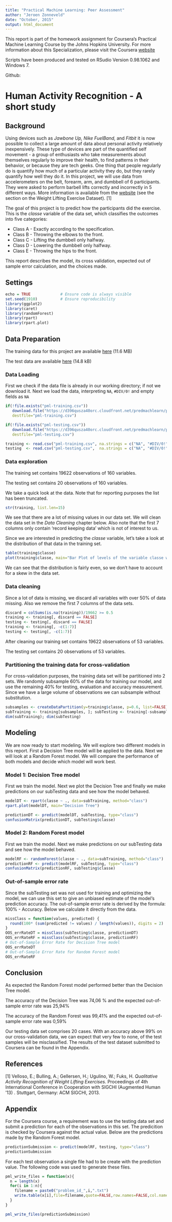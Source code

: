 ```yaml
---
title: "Practical Machine Learning: Peer Assessment"
author: "Jeroen Zonneveld"
date: "October, 2015"
output: html_document
---
```

This report is part of the homework assignment for Coursera's  Practical Machine Learning Course by the Johns Hopkins University. For more information about this Specialization, please visit the Coursera [website](https://www.coursera.org/specialization/jhudatascience/)

Scripts have been produced and tested on RSudio Version 0.98.1062 and Windows 7.

Github: 

# Human Activity Recognition - A short study
## Background
Using devices such as *Jawbone Up, Nike FuelBand,* and *Fitbit* it is now possible to collect a large amount of data about personal activity relatively inexpensively. These type of devices are part of the quantified self movement - a group of enthusiasts who take measurements about themselves regularly to improve their health, to find patterns in their behavior, or because they are tech geeks. One thing that people regularly do is quantify how much of a particular activity they do, but they rarely quantify how well they do it. In this project, we will use data from accelerometers on the belt, forearm, arm, and dumbbell of 6 participants. They were asked to perform barbell lifts correctly and incorrectly in 5 different ways. More information is available from the [website](http://groupware.les.inf.puc-rio.br/har) (see the section on the Weight Lifting Exercise Dataset). [1]

The goal of this project is to predict how the participants did the exercise. This is the *classe* variable of the data set, which classifies the outcomes into five categories:

- Class A - Exactly according to the specification.
- Class B - Throwing the elbows to the front.
- Class C - Lifting the dumbbell only halfway.
- Class D - Lowering the dumbbell only halfway.
- Class E - Throwing the hips to the front.

This report describes the model, its cross validation, expected out of sample error calculation, and the choices made. 

## Settings
```r
echo = TRUE             # Ensure code is always visible
set.seed(1910)          # Ensure reproducibility
library(ggplot2)
library(caret)
library(randomForest)
library(rpart)
library(rpart.plot)
```

## Data Preparation
The training data for this project are available [here](https://d396qusza40orc.cloudfront.net/predmachlearn/pml-training.csv) (11.6 MB)

The test data are available [here](https://d396qusza40orc.cloudfront.net/predmachlearn/pml-testing.csv) (14.8 kB)

### Data Loading
First we check if the data file is already in our working directory; if not we download it. Next we load the data, interpreting `NA`, `#DIV/0!` and empty fields as `NA` 
```r
if(!file.exists("pml-training.csv"))
   download.file("https://d396qusza40orc.cloudfront.net/predmachlearn/pml-training.csv", 
   destfile="pml-training.csv")

if(!file.exists("pml-testing.csv"))
   download.file("https://d396qusza40orc.cloudfront.net/predmachlearn/pml-testing.csv", 
   destfile="pml-testing.csv")

training <- read.csv("pml-training.csv", na.strings = c("NA", "#DIV/0!", ""))
testing  <- read.csv("pml-testing.csv",  na.strings = c("NA", "#DIV/0!", ""))
```

### Data exploration
The training set contains 19622 observations of 160 variables.

The testing set contains 20 observations of 160 variables.

We take a quick look at the data. Note that for reporting purposes the list has been truncated.

```r
str(training, list.len=15)
```
We see that there are a lot of missing values in our data set. We will clean the data set in the *Data Cleaning* chapter below. Also note that the first 7 columns only contain 'record keeping data' which is not of interest to us.

Since we are interested in predicting the *classe* variable, let's take a look at the distribution of that data in the training set.

```r
table(training$classe)
plot(training$classe, main="Bar Plot of levels of the variable classe within the training set", xlab="classe levels", ylab="Frequency")
```

We can see that the distribution is fairly even, so we don't have to account for a skew in the data set.

### Data cleaning
Since a lot of data is missing, we discard all variables with over 50% of data missing. Also we remove the first 7 columns of the data sets.

```r
discard = colSums(is.na(training))/19662 >= 0.5
training <- training[, discard == FALSE]
testing <- testing[, discard == FALSE]
training <- training[, -c(1:7)]
testing <- testing[, -c(1:7)]
```

After cleaning our training set contains 19622 observations of 53 variables. 

The testing set contains 20 observations of 53 variables.

### Partitioning the training data for cross-validation
For cross-validation purposes, the training data set will be partitioned into 2 sets. We randomly subsample 60% of the data for training our model, and use the remaining 40% for testing, evaluation and accuracy measurement. Since we have a large volume of observations we can subsample without substitution.

```r
subsamples <- createDataPartition(y=training$classe, p=0.6, list=FALSE)
subTraining <- training[subsamples, ]; subTesting <- training[-subsamples, ]
dim(subTraining); dim(subTesting)
```

## Modeling
We are now ready to start modeling. We will explore two different models in this report. First a Decision Tree model will be applied to the data. Next we will look at a Random Forest model. We will compare the performance of both models and decide which model will work best.

### Model 1: Decision Tree model
First we train the model. Next we plot the Decision Tree and finally we make predictions on our subTesting data and see how the model behaved.

```r
modelDT <- rpart(classe ~ ., data=subTraining, method="class")
rpart.plot(modelDT, main="Decision Tree")

predictionDT <- predict(modelDT, subTesting, type="class")
confusionMatrix(predictionDT, subTesting$classe)
```

### Model 2: Random Forest model
First we train the model. Next we make predictions on our subTesting data and see how the model behaved.

```r
modelRF <- randomForest(classe ~ ., data=subTraining, method="class")
predictionRF <- predict(modelRF, subTesting, type="class")
confusionMatrix(predictionRF, subTesting$classe)
```

### Out-of-sample error rate
Since the subTesting set was not used for training and optimizing the model, we can use this set to give an unbiased estimate of the model's prediction accuracy. The out-of-sample error rate is derived by the formula: 100% - Accuracy. Below we calculate it directly from the data.

```r
missClass = function(values, predicted) {
  round(100* (sum(predicted != values) / length(values)), digits = 2)
}
OOS_errRateDT = missClass(subTesting$classe, predictionDT)
OOS_errRateRF = missClass(subTesting$classe, predictionRF)
# Out-of-Sample Error Rate for Decision Tree model
OOS_errRateDT 
# Out-of-Sample Error Rate for Random Forest model
OOS_errRateRF
```

## Conclusion
As expected the Random Forest model performed better than the Decision Tree model. 

The accuracy of the Decision Tree was 74,06 % and the expected out-of-sample error rate was 25,94%

The accuracy of the Random Forest was 99,41% and the expected out-of-sample error rate was 0,59%

Our testing data set comprises 20 cases. With an accuracy above 99% on our cross-validation data, we can expect that very few to none, of the test samples will be misclassified. The results of the test dataset submitted to Coursera can be found in the Appendix.

## References
[1] Velloso, E.; Bulling, A.; Gellersen, H.; Ugulino, W.; Fuks, H. *Qualitative Activity Recognition of Weight Lifting Exercises.* Proceedings of 4th International Conference in Cooperation with SIGCHI (Augmented Human '13) . Stuttgart, Germany: ACM SIGCHI, 2013.

## Appendix
For the Coursera course, a requirement was to use the testing data set and submit a prediction for each of the observations in this set. The predicition is checked by Coursera against the actual value.  Below are the predictions made by the Random Forest model.

```r
predictionSubmission <- predict(modelRF, testing, type="class")
predictionSubmission
```

For each test observation a single file had to be create with the prediction value. The following code was used to generate these files.

```r
pml_write_files = function(x){
  n = length(x)
  for(i in 1:n){
    filename = paste0("problem_id_",i,".txt")
    write.table(x[i],file=filename,quote=FALSE,row.names=FALSE,col.names=FALSE)
  }
}

pml_write_files(predictionSubmission)
```
